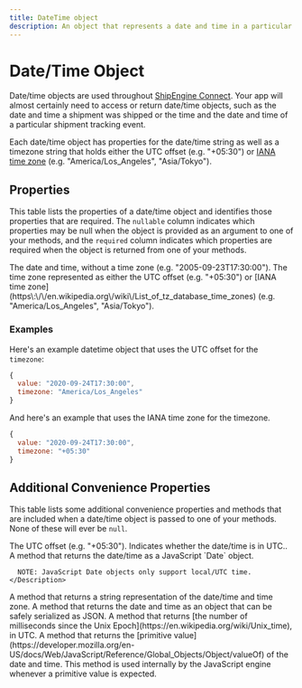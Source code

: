 ```yaml
---
title: DateTime object
description: An object that represents a date and time in a particular time zone.
---
```


Date/Time Object
===============================================
Date/time objects are used throughout [ShipEngine Connect](./../../index.mdx). Your app will almost certainly need to
access or return date/time objects, such as the date and time a shipment was shipped or the time and the date and time of a particular shipment tracking event.

Each date/time object has properties for the date/time string as well as a timezone string that holds either the UTC offset (e.g. "+05:30")
 or [IANA time zone](https://en.wikipedia.org/wiki/List_of_tz_database_time_zones) (e.g. "America/Los_Angeles", "Asia/Tokyo").



Properties
-----------------------------------------------
This table lists the properties of a date/time object and identifies those properties that are required. The `nullable`
column indicates which properties may be null when the object is provided as an argument to one of your methods, and the `required`
column indicates which properties are required when the object is returned from one of your methods.


<Reference>

  <Field name="value" type="string" required={true} nullable={false}>
    <Description>
      The date and time, without a time zone (e.g. "2005-09-23T17:30:00").
    </Description>
  </Field>

  <Field name="timeZone" type="string" required={true} >
    <Description>
      The time zone represented as either the UTC offset (e.g. "+05:30") or [IANA time zone](https\:\/\/en.wikipedia.org\/wiki\/List_of_tz_database_time_zones) (e.g. "America/Los_Angeles", "Asia/Tokyo").
    </Description>
  </Field>

</Reference>

### Examples

Here's an example datetime object that uses the UTC offset for the `timezone`:

```javascript
{
  value: "2020-09-24T17:30:00",
  timezone: "America/Los_Angeles"
}
```

And here's an example that uses the IANA time zone for the timezone.

```javascript
{
  value: "2020-09-24T17:30:00",
  timezone: "+05:30"
}
```


Additional Convenience Properties
-------------------------------------------------------------
This table lists some additional convenience properties and methods that are included when a date/time object is
passed to one of your methods. None of these will ever be `null`.

<Reference>
  <Field name="offset" type="string" >
    <Description>
      The UTC offset (e.g. "+05:30").
    </Description>
  </Field>

  <Field name="isUTC" type="boolean" >
    <Description>
      Indicates whether the date/time is in UTC..
    </Description>
  </Field>

  <Field name="toDate()" type="method" >
    <Description>
      A method that returns the date/time as a JavaScript `Date` object.

      NOTE: JavaScript Date objects only support local/UTC time.
    </Description>
  </Field>

  <Field name="toString()" type="method">
    <Description>
      A method that returns a string representation of the date/time and time zone.
      </Description>
  </Field>

  <Field name="toJSON()" type="method">
    <Description>
      A method that returns the date and time as an object that can be safely serialized as JSON.
    </Description>
  </Field>

  <Field name="getTime()" type="method">
      <Description>
        A method that returns [the number of milliseconds since the Unix Epoch](https://en.wikipedia.org/wiki/Unix_time), in UTC.
      </Description>
    </Field>


  <Field name="valueOf()" type="method">
    <Description>
      A method that returns the [primitive value](https://developer.mozilla.org/en-US/docs/Web/JavaScript/Reference/Global_Objects/Object/valueOf)
      of the date and time. This method is used internally by the JavaScript engine whenever a primitive value is expected.
    </Description>
  </Field>
</Reference>




